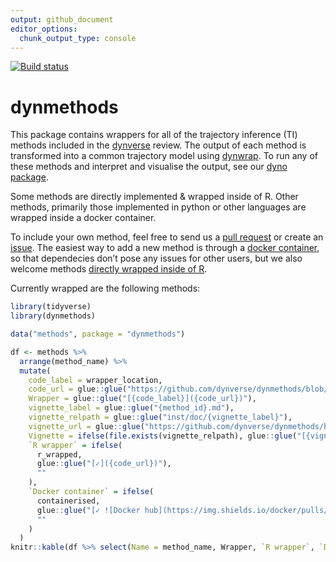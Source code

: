 ```yaml
---
output: github_document
editor_options: 
  chunk_output_type: console
---
```


<!-- README.md is generated from README.Rmd. Please edit that file -->

[![Build status](https://travis-ci.org/dynverse/dynmethods.svg?branch=master)](https://travis-ci.org/dynverse/dynmethods)

# dynmethods
This package contains wrappers for all of the trajectory inference (TI) methods included in the [dynverse](https://www.github.com/dynverse/dynverse) review. The output of each method is transformed into a common trajectory model using [dynwrap](https://www.github.com/dynverse/dynwrap). To run any of these methods and interpret and visualise the output, see our [dyno package](https://www.github.com/dynverse/dyno).

Some methods are directly implemented & wrapped inside of R. Other methods, primarily those implemented in python or other languages are wrapped inside a docker container.

To include your own method, feel free to send us a [pull request](https://github.com/dynverse/dynmethods/pulls) or create an [issue](https://github.com/dynverse/dynmethods/issues). The easiest way to add a new method is through a [docker container](https://dynverse.github.io/dynwrap/articles/create_ti_method_docker.html), so that dependecies don't pose any issues for other users, but we also welcome methods [directly wrapped inside of R](https://dynverse.github.io/dynwrap/articles/create_ti_method_r.html).

Currently wrapped are the following methods:

```r
library(tidyverse)
library(dynmethods)

data("methods", package = "dynmethods")

df <- methods %>% 
  arrange(method_name) %>% 
  mutate(
    code_label = wrapper_location,
    code_url = glue::glue("https://github.com/dynverse/dynmethods/blob/master/{wrapper_location}"),
    Wrapper = glue::glue("[{code_label}]({code_url})"),
    vignette_label = glue::glue("{method_id}.md"),
    vignette_relpath = glue::glue("inst/doc/{vignette_label}"),
    vignette_url = glue::glue("https://github.com/dynverse/dynmethods/blob/master/{vignette_relpath}"),
    Vignette = ifelse(file.exists(vignette_relpath), glue::glue("[{vignette_label}]({vignette_url})"), ""),
    `R wrapper` = ifelse(
      r_wrapped,
      glue::glue("[✓]({code_url})"),
      ""
    ),
    `Docker container` = ifelse(
      containerised, 
      glue::glue("[✓ ![Docker hub](https://img.shields.io/docker/pulls/{docker_container}.svg)]({dockerhub_location})"), 
      ""
    )
  )
knitr::kable(df %>% select(Name = method_name, Wrapper, `R wrapper`, `Docker container`))

```
